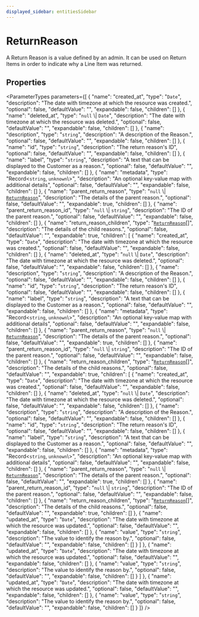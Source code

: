 ```yaml
---
displayed_sidebar: entitiesSidebar
---
```



# ReturnReason

A Return Reason is a value defined by an admin. It can be used on Return Items in order to indicate why a Line Item was returned.

## Properties

<ParameterTypes parameters={[
  {
    "name": "created_at",
    "type": "`Date`",
    "description": "The date with timezone at which the resource was created.",
    "optional": false,
    "defaultValue": "",
    "expandable": false,
    "children": []
  },
  {
    "name": "deleted_at",
    "type": "``null`` \\| `Date`",
    "description": "The date with timezone at which the resource was deleted.",
    "optional": false,
    "defaultValue": "",
    "expandable": false,
    "children": []
  },
  {
    "name": "description",
    "type": "`string`",
    "description": "A description of the Reason.",
    "optional": false,
    "defaultValue": "",
    "expandable": false,
    "children": []
  },
  {
    "name": "id",
    "type": "`string`",
    "description": "The return reason's ID",
    "optional": false,
    "defaultValue": "",
    "expandable": false,
    "children": []
  },
  {
    "name": "label",
    "type": "`string`",
    "description": "A text that can be displayed to the Customer as a reason.",
    "optional": false,
    "defaultValue": "",
    "expandable": false,
    "children": []
  },
  {
    "name": "metadata",
    "type": "Record<`string`, `unknown`\\>",
    "description": "An optional key-value map with additional details",
    "optional": false,
    "defaultValue": "",
    "expandable": false,
    "children": []
  },
  {
    "name": "parent_return_reason",
    "type": "``null`` \\| [`ReturnReason`](ReturnReason.mdx)",
    "description": "The details of the parent reason.",
    "optional": false,
    "defaultValue": "",
    "expandable": true,
    "children": []
  },
  {
    "name": "parent_return_reason_id",
    "type": "``null`` \\| `string`",
    "description": "The ID of the parent reason.",
    "optional": false,
    "defaultValue": "",
    "expandable": false,
    "children": []
  },
  {
    "name": "return_reason_children",
    "type": "[`ReturnReason`](ReturnReason.mdx)[]",
    "description": "The details of the child reasons.",
    "optional": false,
    "defaultValue": "",
    "expandable": true,
    "children": [
      {
        "name": "created_at",
        "type": "`Date`",
        "description": "The date with timezone at which the resource was created.",
        "optional": false,
        "defaultValue": "",
        "expandable": false,
        "children": []
      },
      {
        "name": "deleted_at",
        "type": "``null`` \\| `Date`",
        "description": "The date with timezone at which the resource was deleted.",
        "optional": false,
        "defaultValue": "",
        "expandable": false,
        "children": []
      },
      {
        "name": "description",
        "type": "`string`",
        "description": "A description of the Reason.",
        "optional": false,
        "defaultValue": "",
        "expandable": false,
        "children": []
      },
      {
        "name": "id",
        "type": "`string`",
        "description": "The return reason's ID",
        "optional": false,
        "defaultValue": "",
        "expandable": false,
        "children": []
      },
      {
        "name": "label",
        "type": "`string`",
        "description": "A text that can be displayed to the Customer as a reason.",
        "optional": false,
        "defaultValue": "",
        "expandable": false,
        "children": []
      },
      {
        "name": "metadata",
        "type": "Record<`string`, `unknown`\\>",
        "description": "An optional key-value map with additional details",
        "optional": false,
        "defaultValue": "",
        "expandable": false,
        "children": []
      },
      {
        "name": "parent_return_reason",
        "type": "``null`` \\| [`ReturnReason`](ReturnReason.mdx)",
        "description": "The details of the parent reason.",
        "optional": false,
        "defaultValue": "",
        "expandable": true,
        "children": []
      },
      {
        "name": "parent_return_reason_id",
        "type": "``null`` \\| `string`",
        "description": "The ID of the parent reason.",
        "optional": false,
        "defaultValue": "",
        "expandable": false,
        "children": []
      },
      {
        "name": "return_reason_children",
        "type": "[`ReturnReason`](ReturnReason.mdx)[]",
        "description": "The details of the child reasons.",
        "optional": false,
        "defaultValue": "",
        "expandable": true,
        "children": [
          {
            "name": "created_at",
            "type": "`Date`",
            "description": "The date with timezone at which the resource was created.",
            "optional": false,
            "defaultValue": "",
            "expandable": false,
            "children": []
          },
          {
            "name": "deleted_at",
            "type": "``null`` \\| `Date`",
            "description": "The date with timezone at which the resource was deleted.",
            "optional": false,
            "defaultValue": "",
            "expandable": false,
            "children": []
          },
          {
            "name": "description",
            "type": "`string`",
            "description": "A description of the Reason.",
            "optional": false,
            "defaultValue": "",
            "expandable": false,
            "children": []
          },
          {
            "name": "id",
            "type": "`string`",
            "description": "The return reason's ID",
            "optional": false,
            "defaultValue": "",
            "expandable": false,
            "children": []
          },
          {
            "name": "label",
            "type": "`string`",
            "description": "A text that can be displayed to the Customer as a reason.",
            "optional": false,
            "defaultValue": "",
            "expandable": false,
            "children": []
          },
          {
            "name": "metadata",
            "type": "Record<`string`, `unknown`\\>",
            "description": "An optional key-value map with additional details",
            "optional": false,
            "defaultValue": "",
            "expandable": false,
            "children": []
          },
          {
            "name": "parent_return_reason",
            "type": "``null`` \\| [`ReturnReason`](ReturnReason.mdx)",
            "description": "The details of the parent reason.",
            "optional": false,
            "defaultValue": "",
            "expandable": true,
            "children": []
          },
          {
            "name": "parent_return_reason_id",
            "type": "``null`` \\| `string`",
            "description": "The ID of the parent reason.",
            "optional": false,
            "defaultValue": "",
            "expandable": false,
            "children": []
          },
          {
            "name": "return_reason_children",
            "type": "[`ReturnReason`](ReturnReason.mdx)[]",
            "description": "The details of the child reasons.",
            "optional": false,
            "defaultValue": "",
            "expandable": true,
            "children": []
          },
          {
            "name": "updated_at",
            "type": "`Date`",
            "description": "The date with timezone at which the resource was updated.",
            "optional": false,
            "defaultValue": "",
            "expandable": false,
            "children": []
          },
          {
            "name": "value",
            "type": "`string`",
            "description": "The value to identify the reason by.",
            "optional": false,
            "defaultValue": "",
            "expandable": false,
            "children": []
          }
        ]
      },
      {
        "name": "updated_at",
        "type": "`Date`",
        "description": "The date with timezone at which the resource was updated.",
        "optional": false,
        "defaultValue": "",
        "expandable": false,
        "children": []
      },
      {
        "name": "value",
        "type": "`string`",
        "description": "The value to identify the reason by.",
        "optional": false,
        "defaultValue": "",
        "expandable": false,
        "children": []
      }
    ]
  },
  {
    "name": "updated_at",
    "type": "`Date`",
    "description": "The date with timezone at which the resource was updated.",
    "optional": false,
    "defaultValue": "",
    "expandable": false,
    "children": []
  },
  {
    "name": "value",
    "type": "`string`",
    "description": "The value to identify the reason by.",
    "optional": false,
    "defaultValue": "",
    "expandable": false,
    "children": []
  }
]} />
